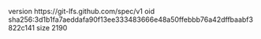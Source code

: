 version https://git-lfs.github.com/spec/v1
oid sha256:3d1b1fa7aeddafa90f13ee333483666e48a50ffebbb76a42dffbaabf3822c141
size 2190
